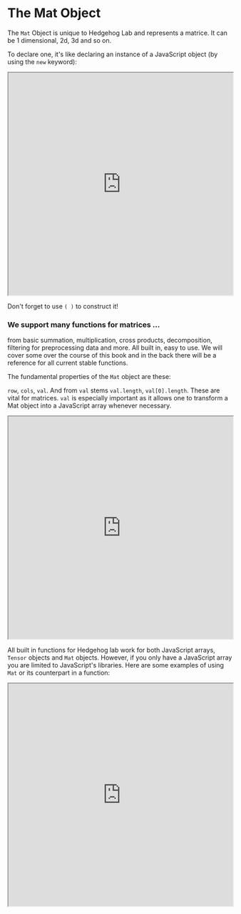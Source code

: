 
# The Mat Object

The `Mat` Object is unique to Hedgehog Lab and represents a matrice. It can be 1 dimensional, 2d, 3d and so on. 

To declare one, it's like declaring an instance of a JavaScript object (by using the `new` keyword): 

<Bleed full>
    <iframe src="https://hhlab.dev/?code=a%20%3D%20new%20Mat(%5B%5B3%2C2%2C3%5D%2C%5B2%2C1%2C3%5D%2C%5B3%2C2%2C0%5D%5D)%3B%0Aprint(a)%3B&auto_run=true"
    width="100%"
    height="500px"
  ></iframe>
</Bleed>

Don't forget to use `( )` to construct it!

### We support many functions for matrices ...

from basic summation, multiplication, cross products, decomposition, filtering for preprocessing data and more. All built in, easy to use. We will cover some
over the course of this book and in the back there will be a reference for all current stable functions. 

The fundamental properties of the `Mat` object are these:

`row`, `cols`, `val`. And from `val` stems `val.length`, `val[0].length`. These are vital for matrices. `val` is especially important as it allows one to transform a Mat
object into a JavaScript array whenever necessary. 

<Bleed full >
    <iframe src="https://hhlab.dev/?code=a%20%3D%20new%20Mat(%5B%5B3%2C2%2C3%5D%2C%5B2%2C1%2C3%5D%2C%5B3%2C2%2C5%5D%5D)%3B%0Aprint(a)%3B%0A%0Aprint(%22Number%20of%20rows%3A%20%22%2Ba.rows)%0Aprint('Number%20of%20columns%3A%20'%2B%20a.cols)%0A%0A%2F%2Fvery%20important%3A%20using%20'.val'%20to%20transform%20a%20Mat%20into%20a%20javascript%20array%0A%0Alet%20raw_a%20%3D%20a.val%3B%0Aprint('Raw%20javascript%20array%20is%20%3A'%2Braw_a)%0A%0A%2F%2Fwhile%20it%20looks%20like%20a%20list%20on%20the%20right%2C%20note%20that%20it%20still%20has%20its%202d%20structure%3A%0Aprint(%22Number%20of%20rows%20%3A%22%2Braw_a.length)%3B%0Aprint('Number%20of%20columns%20%3A'%2Braw_a%5B0%5D.length)%3B%0A%0A%2F%2FNow%20we%20can%20perform%20javascript%20functions%20on%20the%20originally%20Mat%20object%3A%0A%0A%0A%2F%2Freturns%20the%20determinant%0Alet%20det_raw_a%20%3D%20mathjs.det(raw_a)%3B%0Aprint(det_raw_a)%3B%0A%0A%2F%2Fif%20one%20wishes%20to%20return%20back%20to%20a%20Mat%20object%2C%20simply%20declare%20an%20instance%20of%20it%20or%20refer%20to%20the%20previous%20object%3A%0Alet%20mat2%20%3D%20new%20Mat(raw_a)%3B%0A%0A%2F%2Fnote%20that%20they%20are%20still%20equal%0A%0Aprint%20(%20mat2%20%3D%3D%3D%20a)%3B&auto_run=true"
    width="100%"
    height="500px"
  ></iframe>
</Bleed>

All built in functions for Hedgehog lab work for both JavaScript arrays, `Tensor` objects and `Mat` objects. However, if you only have a JavaScript array you are limited to JavaScript's libraries. Here are some examples of using `Mat` or its counterpart in a function:

<Bleed full>
    <iframe src="https://hhlab.dev/?code=%2F%2F%20Note%20how%20things%20are%20imported%20into%20Hedgehog%20Lab%20%0A%2F%2FFor%20most%20of%20this%20book%20the%20category%20will%20be%20'math'*%2F%0A*import%20math%3Apower%0A*import%20math%3Ais_tril%0A%0Aa%20%3D%20new%20Mat(%5B%5B3%2C2%2C3%5D%2C%5B2%2C1%2C3%5D%2C%5B3%2C2%2C5%5D%5D)%3B%0Aprint(a)%3B%0A%0A%2F%2Fthe%20power%20function%20for%20numbers%20is%20well%20known%20to%20raise%20the%20number%20to%20the%20power.%20For%20a%20matrix%2C%20the%20power%20function%20raises%20each%20element%20to%20the%20power%20in%20the%20matrix%3A%0A%0A%0A%2F%2Fpower%20will%20return%20a%20matrix%20which%20we%20assign%20to%20'b'%2C%20everything%20will%20be%20taken%20to%20the%20power%20of%202%20or%20squared.%20%0Alet%20b%20%3D%20power(a%2C%202)%0A%0A%2F%2Flets%20see%20what%20happens.%20Also%20you%20can%20use%20'%5Cn'%20to%20force%20a%20line%20break%2Fenter%20in%20print%0Aprint(%22B%20squared%20%3A%5Cn%22%2Bb)%0A%0A%2F%2F'is_tril'%20or%20'is%20triangular%20lower'%20tests%20if%20a%20matrix%20is%20lower%20triangular%20or%20not.%0A%2F%2FThat%20is%2C%20if%20the%20entries%20ABOVE%20the%20diagonal%20are%20all%20zero.%20%0A%0A%2F%2Flets%20make%20a%20raw%20matrix%20and%20convert%20it%20into%20a%20Mat%0Ac%20%3D%20%5B%5B2%2C0%2C0%5D%2C%5B6%2C1%2C0%5D%2C%5B2%2C3%2C4%5D%5D%3B%0Ac_mat%20%3D%20new%20Mat(c)%3B%0Aprint('c%20matrix%20%3A%5Cn'%2Bc_mat)%3B%0A%0A%2F%2FNow%20use%20it%20in%20is_tril%20to%20determine%20if%20it%20is%20or%20not.%0Aprint('Is%20c_mat%20lower%20triangular%3F%20'%2Bis_tril(c_mat))%3B%0A%0A%2F%2FNote%20you%20can%20also%20use%20the%20raw%20array%20for%20the%20same%20result%3A%0Aprint%20('Is%20c%20also%20lower%20triangular%3F%20'%2B%20is_tril(c))%3B%0A%0A%2F%2FIf%20we%20edit%201%20entry%2C%20say%20the%202nd%20row%2C%203rd%20column%20(zero%20based%20index)%2C%20lets%20see%20what%20happens%3A%0A%0Ac%5B1%5D%5B2%5D%20%3D%203%3B%0A%0Aprint('%5Cn')%3B%0Aprint('c%20as%20a%20Mat%20to%20look%20nicer%3A%20'%2Bnew%20Mat(c))%3B%0A%0A%2F%2FShouldn't%20be%20lower%20triangular%20anymore%20correct%3F%0A%0Aprint('Is%20c%20lower%20triangular%3F%20'%2B%20is_tril(c))%3B%0A%0A%2F%2FNote%20that%20most%20of%20the%20time%20you%20would%20not%20want%20to%20modify%20an%20original%20matrix%20but%20store%20%0A%2F%2Fit%20as%20a%20variable%20and%20modify%20that%20variable&auto_run=true"
        width="100%"
    height="500px"
  ></iframe>
</Bleed>


